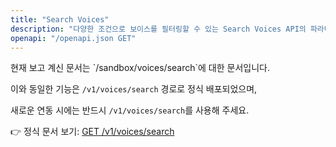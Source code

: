 ```yaml
---
title: "Search Voices"
description: "다양한 조건으로 보이스를 필터링할 수 있는 Search Voices API의 파라미터 사용법과 검색 예시를 설명합니다."
openapi: "/openapi.json GET"
---
```


<Warning>
  현재 보고 계신 문서는 `/sandbox/voices/search`에 대한 문서입니다.

  이와 동일한 기능은 `/v1/voices/search` 경로로 정식 배포되었으며,

  새로운 연동 시에는 반드시 `/v1/voices/search`를 사용해 주세요.

  👉 정식 문서 보기: [GET /v1/voices/search](/ko/api-reference/endpoints/search-voices)
</Warning>